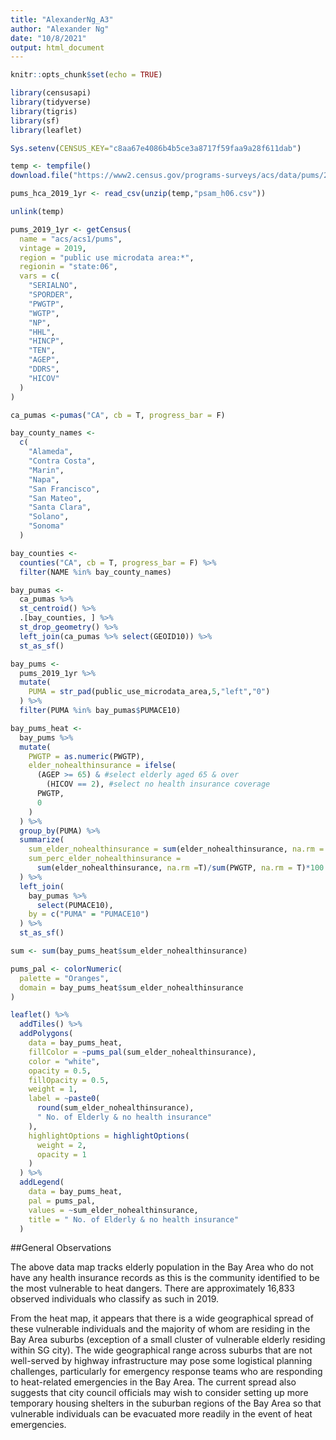 ```yaml
---
title: "AlexanderNg_A3"
author: "Alexander Ng"
date: "10/8/2021"
output: html_document
---
```


```r
knitr::opts_chunk$set(echo = TRUE)
```

```r
library(censusapi)
library(tidyverse)
library(tigris)
library(sf)
library(leaflet)

Sys.setenv(CENSUS_KEY="c8aa67e4086b4b5ce3a8717f59faa9a28f611dab")
```

```r
temp <- tempfile()
download.file("https://www2.census.gov/programs-surveys/acs/data/pums/2019/1-Year/csv_hca.zip",destfile = temp)

pums_hca_2019_1yr <- read_csv(unzip(temp,"psam_h06.csv"))

unlink(temp)
```

```r

pums_2019_1yr <- getCensus(
  name = "acs/acs1/pums",
  vintage = 2019,
  region = "public use microdata area:*", 
  regionin = "state:06",
  vars = c(
    "SERIALNO",
    "SPORDER",
    "PWGTP",
    "WGTP",
    "NP",
    "HHL",
    "HINCP",
    "TEN",
    "AGEP",
    "DDRS",
    "HICOV"
  )
)

```

```r

ca_pumas <-pumas("CA", cb = T, progress_bar = F)

bay_county_names <-
  c(
    "Alameda",
    "Contra Costa",
    "Marin",
    "Napa",
    "San Francisco",
    "San Mateo",
    "Santa Clara",
    "Solano",
    "Sonoma"
  )

bay_counties <-
  counties("CA", cb = T, progress_bar = F) %>%
  filter(NAME %in% bay_county_names)

bay_pumas <-
  ca_pumas %>% 
  st_centroid() %>% 
  .[bay_counties, ] %>% 
  st_drop_geometry() %>% 
  left_join(ca_pumas %>% select(GEOID10)) %>% 
  st_as_sf()

bay_pums <-
  pums_2019_1yr %>% 
  mutate(
    PUMA = str_pad(public_use_microdata_area,5,"left","0")
  ) %>% 
  filter(PUMA %in% bay_pumas$PUMACE10)

```

```r

bay_pums_heat <-
  bay_pums %>% 
  mutate(
    PWGTP = as.numeric(PWGTP),
    elder_nohealthinsurance = ifelse(
      (AGEP >= 65) & #select elderly aged 65 & over
        (HICOV == 2), #select no health insurance coverage
      PWGTP,
      0
    )
  ) %>% 
  group_by(PUMA) %>% 
  summarize(
    sum_elder_nohealthinsurance = sum(elder_nohealthinsurance, na.rm = T),
    sum_perc_elder_nohealthinsurance =
      sum(elder_nohealthinsurance, na.rm =T)/sum(PWGTP, na.rm = T)*100
  ) %>% 
  left_join(
    bay_pumas %>% 
      select(PUMACE10),
    by = c("PUMA" = "PUMACE10")
  ) %>% 
  st_as_sf()

```

```r
sum <- sum(bay_pums_heat$sum_elder_nohealthinsurance)
```


```r
pums_pal <- colorNumeric(
  palette = "Oranges",
  domain = bay_pums_heat$sum_elder_nohealthinsurance
)

leaflet() %>%
  addTiles() %>% 
  addPolygons(
    data = bay_pums_heat,
    fillColor = ~pums_pal(sum_elder_nohealthinsurance),
    color = "white",
    opacity = 0.5,
    fillOpacity = 0.5,
    weight = 1,
    label = ~paste0(
      round(sum_elder_nohealthinsurance), 
      " No. of Elderly & no health insurance"
    ),
    highlightOptions = highlightOptions(
      weight = 2,
      opacity = 1
    )
  ) %>% 
  addLegend(
    data = bay_pums_heat,
    pal = pums_pal,
    values = ~sum_elder_nohealthinsurance,
    title = " No. of Elderly & no health insurance"
  )

```

##General Observations

The above data map tracks elderly population in the Bay Area who do not have any health insurance records as this is the community identified to be the most vulnerable to heat dangers. There are approximately 16,833 observed individuals who classify as such in 2019.

From the heat map, it appears that there is a wide geographical spread of these vulnerable individuals and the majority of whom are residing in the Bay Area suburbs (exception of a small cluster of vulnerable elderly residing within SG city). The wide geographical range across suburbs that are not well-served by highway infrastructure may pose some logistical planning challenges, particularly for emergency response teams who are responding to heat-related emergencies in the Bay Area. The current spread also suggests that city council officials may wish to consider setting up more temporary housing shelters in the suburban regions of the Bay Area so that vulnerable individuals can be evacuated more readily in the event of heat emergencies.
